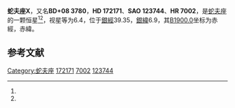 {{Starbox begin
| name = 蛇夫座X
}}
{{Starbox observe
| epoch = [[J2000.0|J2000.0]]
| constell = [[蛇夫座|蛇夫座]]<ref name=SIMBAD>{{cite web
 | url=http://simbad.u-strasbg.fr/simbad/sim-id?Ident=HR+7002
 | title =Pulsating variable Star
 | publisher=Centre de Données astronomiques de Strasbourg
 | work=SIMBAD
 | accessdate=2012-07-13}}</ref><ref name=DATA>{{cite web
 | url=http://vizier.u-strasbg.fr/viz-bin/VizieR-5?-out.add=.&-source=5050&-corr=PK=HR&-out.max=9999&HR=7002
 | title=VizieR Detailed Page
 | accessdate=2012-07-13
 | archive-date=2016-03-05
 | archive-url=https://web.archive.org/web/20160305025037/http://vizier.u-strasbg.fr/viz-bin/VizieR-5?-out.add=.&-source=5050&-corr=PK=HR&-out.max=9999&HR=7002
 | dead-url=no
 }}</ref>
| 星官 = 
| ra = {{RA|18|38|21}}<ref name=SIMBAD /><ref name=DATA />
| dec = {{DEC|+8|50|2}}<ref name=SIMBAD /><ref name=DATA />
| appmag_v = 6.4<ref name=SIMBAD /><ref name=DATA />
}}
{{Starbox character
| class = M6IIIe+K1III<ref name=SIMBAD /><ref name=DATA />
| b-v = 1.32<ref name=SIMBAD /><ref name=DATA />
| u-b = 0.89<ref name=SIMBAD /><ref name=DATA />
| r-i = <ref name=SIMBAD /><ref name=DATA />
| variable = 
}}
{{Starbox astrometry
| radial_v = 0.89
| prop_mo_ra = -71
| parallax = 0.011
| p_error = 
}}
{{Starbox catalog
| names =BD+08 3780，[[SAO星表|SAO]] 123744，[[HD星表|HD]] 172171，[[HR星表|HR]] 7002}}
{{Starbox reference |Simbad=HR+7002}}
{{Starbox end}}

'''蛇夫座X'''，又名'''BD+08 3780'''，'''HD 172171'''、'''SAO 123744'''、'''HR 7002'''，是[[蛇夫座|蛇夫座]]的一颗恒星<ref name=SIMBAD /><ref name=DATA />，视星等为6.4，位于[[銀道座標系|銀經]]39.35，[[銀道座標系|銀緯]]6.9，其[[B1900.0|B1900.0]]坐标为赤經{{RA|18|33|34.1}}，赤緯{{DEC|+8|6.9|48}}。

== 参考文献 ==
{{reflist}}

{{star-stub}}

{{蛇夫座恒星}}
[[Category:蛇夫座|Category:蛇夫座]]
[[Category:HD和HDE天體|172171]]
[[Category:HR天體|7002]]
[[Category:SAO天體|123744]]